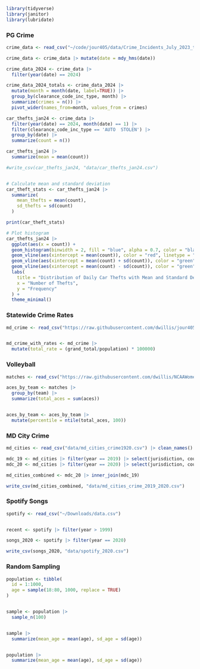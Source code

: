 ```r
library(tidyverse)
library(janitor)
library(lubridate)
```

### PG Crime

```r
crime_data <- read_csv("~/code/jour405/data/Crime_Incidents_July_2023_to_Present_20250120.csv") |> clean_names()

crime_data <- crime_data |> mutate(date = mdy_hms(date))

crime_data_2024 <- crime_data |> 
  filter(year(date) == 2024)

crime_data_2024_totals <- crime_data_2024 |> 
  mutate(month = month(date, label=TRUE)) |> 
  group_by(clearance_code_inc_type, month) |> 
  summarize(crimes = n()) |> 
  pivot_wider(names_from=month, values_from = crimes)

car_thefts_jan24 <- crime_data |> 
  filter(year(date) == 2024, month(date) == 1) |> 
  filter(clearance_code_inc_type == 'AUTO  STOLEN') |> 
  group_by(date) |> 
  summarize(count = n())

car_thefts_jan24 |> 
  summarize(mean = mean(count))

#write_csv(car_thefts_jan24, "data/car_thefts_jan24.csv")


# Calculate mean and standard deviation
car_theft_stats <- car_thefts_jan24 |> 
  summarize(
    mean_thefts = mean(count),
    sd_thefts = sd(count)
  )

print(car_theft_stats)

# Plot histogram
car_thefts_jan24 |> 
  ggplot(aes(x = count)) +
  geom_histogram(binwidth = 2, fill = "blue", alpha = 0.7, color = "black") +
  geom_vline(aes(xintercept = mean(count)), color = "red", linetype = "dashed", size = 1) +
  geom_vline(aes(xintercept = mean(count) + sd(count)), color = "green", linetype = "dotted", size = 1) +
  geom_vline(aes(xintercept = mean(count) - sd(count)), color = "green", linetype = "dotted", size = 1) +
  labs(
    title = "Distribution of Daily Car Thefts with Mean and Standard Deviation",
    x = "Number of Thefts",
    y = "Frequency"
  ) +
  theme_minimal()


```

### Statewide Crime Rates

```r
md_crime <- read_csv("https://raw.githubusercontent.com/dwillis/jour405/refs/heads/main/data/md_annual_crime.csv") |> clean_names()


md_crime_with_rates <- md_crime |> 
  mutate(total_rate = (grand_total/population) * 100000)

```



### Volleyball

```r
matches <- read_csv("https://raw.githubusercontent.com/dwillis/NCAAWomensVolleyballData/refs/heads/main/data/ncaa_womens_volleyball_matchstats_2024.csv")
```
```r
aces_by_team <- matches |> 
  group_by(team) |> 
  summarize(total_aces = sum(aces))


aces_by_team <- aces_by_team |> 
  mutate(percentile = ntile(total_aces, 100))
```

### MD City Crime

```r
md_cities <- read_csv("data/md_cities_crime1920.csv") |> clean_names()

mdc_19 <- md_cities |> filter(year == 2019) |> select(jurisdiction, county, population, violent_crime_total, property_crime_totals) |> rename(pop2019 = population, violent2019 = violent_crime_total, property2019 = property_crime_totals)
mdc_20 <- md_cities |> filter(year == 2020) |> select(jurisdiction, county, population, violent_crime_total, property_crime_totals) |> rename(pop2020 = population, violent2020 = violent_crime_total, property2020 = property_crime_totals)

md_cities_combined <- mdc_20 |> inner_join(mdc_19)

write_csv(md_cities_combined, "data/md_cities_crime_2019_2020.csv")

```


### Spotify Songs

```r
spotify <- read_csv("~/Downloads/data.csv")


recent <- spotify |> filter(year > 1999)

songs_2020 <- spotify |> filter(year == 2020)

write_csv(songs_2020, "data/spotify_2020.csv")

```

### Random Sampling

```r
population <- tibble(
  id = 1:1000,
  age = sample(18:80, 1000, replace = TRUE)
)


sample <- population |> 
  sample_n(100)


sample |> 
  summarize(mean_age = mean(age), sd_age = sd(age))


population |> 
  summarize(mean_age = mean(age), sd_age = sd(age))



```






